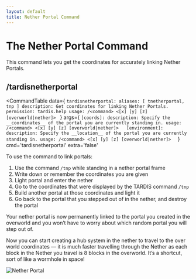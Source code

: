 ```yaml
---
layout: default
title: Nether Portal Command
---
```



# The Nether Portal Command

This command lets you get the coordinates for accurately linking Nether Portals.

## /tardisnetherportal

<CommandTable data={
`tardisnetherportal:
    aliases: [ tnetherportal, tnp ]
    description: Get coordinates for linking Nether Portals.
    permission: tardis.help
    usage: /<command> <[x] [y] [z] [overworld|nether]>
    `
}
args={
    `
    [coords]:
      description: Specify the __coordinates__ of the portal you are currently standing in.
      usage: /<command> <[x] [y] [z] [overworld|nether]>  
    [environment]:
      description: Specify the __location__ of the portal you are currently standing in.
      usage: /<command> <[x] [y] [z] [overworld|nether]>  
    `
}
cmd='tardisnetherportal'
extra='false'
>
</CommandTable>

To use the command to link portals:

1. Use the command `/tnp` while standing in a nether portal frame
2. Write down or remember the coordinates you are given
3. Light portal and enter the nether
4. Go to the coordinates that were displayed by the TARDIS command `/tnp`
5. Build another portal at those coordinates and light it
6. Go back to the portal that you stepped out of in the nether, and destroy the portal

Your nether portal is now permanently linked to the portal you created in the overworld and you won’t have to worry
about which random portal you will step out of.

Now you can start creating a hub system in the nether to travel to the over world coordinates — it is much faster
travelling through the Nether as each block in the Nether you travel is 8 blocks in the overworld. It’s a shortcut, sort
of like a wormhole in space!

![Nether Portal](/images/docs/tardisnp.jpg)

